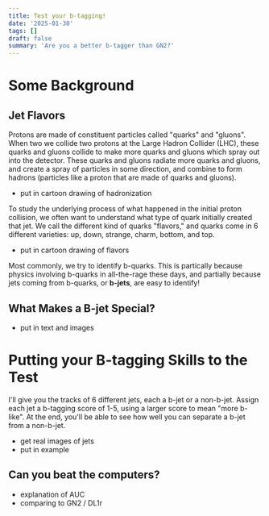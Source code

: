 ```yaml
---
title: Test your b-tagging!
date: '2025-01-30'
tags: []
draft: false
summary: 'Are you a better b-tagger than GN2?'
---
```


# Some Background

## Jet Flavors

Protons are made of constituent particles called "quarks" and "gluons". When two we collide two protons at the Large Hadron Collider (LHC), these quarks and gluons collide to make more quarks and gluons which spray out into the detector. 
These quarks and gluons radiate more quarks and gluons, and create a spray of particles in some direction, and combine to form hadrons (particles like a proton that are made of quarks and gluons).

- put in cartoon drawing of hadronization

To study the underlying process of what happened in the initial proton collision, we often want to understand what type of quark initially created that jet. We call the different kind of quarks "flavors," and quarks come in 6 different varieties: up, down, strange, charm, bottom, and top. 

- put in cartoon drawing of flavors

Most commonly, we try to identify b-quarks. This is partically because physics involving b-quarks in all-the-rage these days, and partially because jets coming from b-quarks, or **b-jets**, are easy to identify!

## What Makes a B-jet Special? 


- put in text and images


# Putting your B-tagging Skills to the Test

I'll give you the tracks of 6 different jets, each a b-jet or a non-b-jet. Assign each jet a b-tagging score of 1-5, using a larger score to mean "more b-like". 
At the end, you'll be able to see how well you can separate a b-jet from a non-b-jet. 

- get real images of jets
- put in example

<div>
 
  <GuessTheImage />
</div>

## Can you beat the computers? 

- explanation of AUC
- comparing to GN2 / DL1r 

